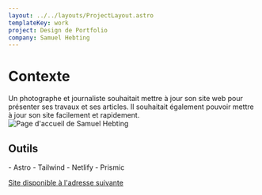 ```yaml
---
layout: ../../layouts/ProjectLayout.astro
templateKey: work
project: Design de Portfolio
company: Samuel Hebting
---
```


# Contexte
Un photographe et journaliste souhaitait mettre à jour son site web pour présenter ses travaux et ses articles. Il souhaitait également pouvoir mettre à jour son site facilement et rapidement.
![Page d'accueil de Samuel Hebting](../../assets/projects/samuel-hebting/home.png)

## Outils

<span class="list-disc marker:text-accent font-bold">
- Astro
- Tailwind
- Netlify
- Prismic
</span>

[Site disponible à l'adresse suivante](https://samuel-hebting.fr/)